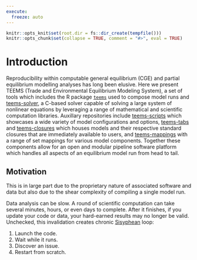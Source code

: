 ```yaml
---
execute:
  freeze: auto
---
```


```r
knitr::opts_knit$set(root.dir = fs::dir_create(tempfile()))
knitr::opts_chunk$set(collapse = TRUE, comment = "#>", eval = TRUE)
```

# Introduction {#intro}
Reproducibility within computable general equilibrium (CGE) and partial equilibrium modelling analyses has long been elusive. Here we present TEEMS (Trade and Environmental Equilibrium Modeling System), a set of tools which includes the R package [`teems`]() used to compose model runs and [teems-solver](), a C-based solver capable of solving a large system of nonlinear equations by leveraging a range of mathematical and scientific computation libraries. Auxillary repositories include [teems-scripts]() which showcases a wide variety of model configurations and options, [teems-tabs]() and [teems-closures]() which houses models and their respective standard closures that are immediately available to users, and [teems-mappings]() with a range of set mappings for various model components. Together these components allow for an open and modular pipeline software platform which handles all aspects of an equilibrium model run from head to tail. 

 <!-- At the outer layer TEEMS leverages the R-based {targets} pipeline package to create a reproducible workflow which allows the user to seamlessly adjust model components including set aggregations, parameter weighting, closure and shock specifications as well as a large number of options pertaining to the solution and model outputs. The entire framework is built within a Docker container which facilitates easy portability as well as access to the model by specialists outside this niche field. In the course of building the TEEMS framework we have found that without a reproducible architecture, there is a very high possibility of persistent logic errors propagating through to the output without any obvious indications that this is taking place. Ultimately we hope that this software mitigates the steep learning curve requisite to running equilibrium models and allows scientists from various disciplines to advance model representation of their fields. -->
<!-- 
Pipeline tools coordinate the pieces of computationally demanding analysis projects. The [`targets`](https://docs.ropensci.org/targets/) package is a [Make](https://www.gnu.org/software/make/)-like pipeline tool for statistics and data science in R. The package skips costly runtime for tasks that are already up to date, orchestrates the necessary computation with implicit parallel computing, and abstracts files as R objects. If all the current output matches the current upstream code and data, then the whole pipeline is up to date, and the results are more trustworthy than otherwise. -->

## Motivation
This is in large part due to the proprietary nature of associated software and data but also due to the shear complexity of compiling a single model run. 

Data analysis can be slow. A round of scientific computation can take several minutes, hours, or even days to complete. After it finishes, if you update your code or data, your hard-earned results may no longer be valid. Unchecked, this invalidation creates chronic [Sisyphean](https://en.wikipedia.org/wiki/Sisyphus) loop:

1. Launch the code.
2. Wait while it runs.
3. Discover an issue.
4. Restart from scratch.

<!-- ## Pipeline tools

[Pipeline tools](https://github.com/pditommaso/awesome-pipeline) like [GNU Make](https://www.gnu.org/software/make/) break the cycle. They watch the dependency graph of the whole workflow and skip steps, or "targets", whose code, data, and upstream dependencies have not changed since the last run of the pipeline. When all targets are up to date, this is evidence that the results match the underlying code and data, which helps us trust the results and confirm the computation is reproducible.

## The `targets` package

Unlike most [pipeline tools](https://github.com/pditommaso/awesome-pipeline), which are language agnostic or Python-focused, the [`targets`](https://docs.ropensci.org/targets/) package allows data scientists and researchers to work entirely within R. [`targets`](https://docs.ropensci.org/targets/) implicitly nudges users toward a clean, function-oriented programming style that fits the intent of the R language and helps practitioners maintain their data analysis projects.

## About this manual

This manual is a step-by-step user guide to [`targets`](https://docs.ropensci.org/targets/). The most important chapters are the [walkthrough](#walkthrough), [help guide](#help), and [debugging guide](#debugging). Subsequent chapters explain how to [write code](#functions), [manage projects](#projects), utilize [high-performance computing](#hpc), [transition from `drake`](#drake), and more. See the [documentation website](https://docs.ropensci.org/targets/index.html) for most other major resources, including [installation instructions](https://docs.ropensci.org/targets/index.html#installation), links to [example projects](https://docs.ropensci.org/targets/index.html#examples), and a [reference page with all user-side functions](https://docs.ropensci.org/targets/reference/index.html). 

## What about `drake`?

The [`drake`](https://github.com/ropensci/drake) is an older R-focused pipeline tool, and [`targets`](https://docs.ropensci.org/targets/) is [`drake`](https://github.com/ropensci/drake)'s long-term successor. There is a [special chapter](#drake) to explain why [`targets`](https://docs.ropensci.org/targets/) was created, what this means for [`drake`](https://github.com/ropensci/drake)'s future, advice for [`drake`](https://github.com/ropensci/drake) users transitioning to [`targets`](https://docs.ropensci.org/targets/), and the main technical advantages of [`targets`](https://docs.ropensci.org/targets/) over [`drake`](https://github.com/ropensci/drake). -->
